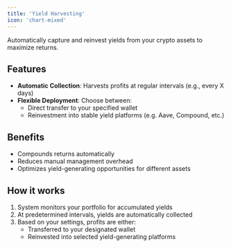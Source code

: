 ```yaml
---
title: 'Yield Harvesting'
icon: 'chart-mixed'
---
```


Automatically capture and reinvest yields from your crypto assets to maximize returns.

## Features
* **Automatic Collection**: Harvests profits at regular intervals (e.g., every X days)
* **Flexible Deployment**:  Choose between:
    * Direct transfer to your specified wallet
    * Reinvestment into stable yield platforms (e.g. Aave, Compound, etc.)

## Benefits
* Compounds returns automatically
* Reduces manual management overhead
* Optimizes yield-generating opportunities for different assets

## How it works
1. System monitors your portfolio for accumulated yields
2. At predetermined intervals, yields are automatically collected
3. Based on your settings, profits are either:
    * Transferred to your designated wallet
    * Reinvested into selected yield-generating platforms
